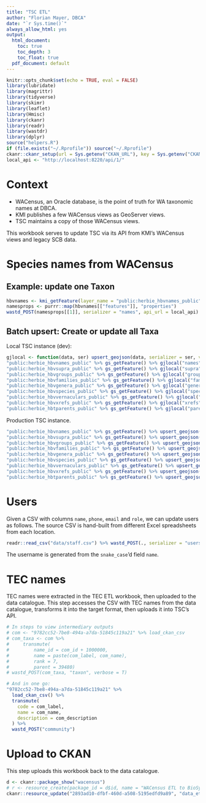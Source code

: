 ```yaml
---
title: "TSC ETL"
author: "Florian Mayer, DBCA"
date: "`r Sys.time()`"
always_allow_html: yes
output:
  html_document:
    toc: true
    toc_depth: 3
    toc_float: true
  pdf_document: default
---
```


```r
knitr::opts_chunk$set(echo = TRUE, eval = FALSE)
library(lubridate)
library(magrittr)
library(tidyverse)
library(skimr)
library(leaflet)
library(Hmisc)
library(ckanr)
library(readr)
library(wastdr)
library(dplyr)
source("helpers.R")
if (file.exists("~/.Rprofile")) source("~/.Rprofile")
ckanr::ckanr_setup(url = Sys.getenv("CKAN_URL"), key = Sys.getenv("CKAN_API_KEY"))
local_api <- "http://localhost:8220/api/1/"
```

# Context

* WACensus, an Oracle database, is the point of truth for WA taxonomic names at DBCA.
* KMI publishes a few WACensus views as GeoServer views.
* TSC maintains a copy of those WACensus views.

This workbook serves to update TSC via its API from KMI's WACensus views and legacy SCB data.

# Species names from WACensus

## Example: update one Taxon

```r
hbvnames <- kmi_getFeature(layer_name = "public:herbie_hbvnames_public")
namesprops <- purrr::map(hbvnames[["features"]], "properties")
wastd_POST(namesprops[[1]], serializer = "names", api_url = local_api)
```

## Batch upsert: Create or update all Taxa
Local TSC instance (dev):

```r
gjlocal <- function(data, ser) upsert_geojson(data, serializer = ser, verbose = T, api_url = local_api)
"public:herbie_hbvnames_public" %>% gs_getFeature() %>% gjlocal("names")
"public:herbie_hbvsupra_public" %>% gs_getFeature() %>% gjlocal("supra")
"public:herbie_hbvgroups_public" %>% gs_getFeature() %>% gjlocal("groups")
"public:herbie_hbvfamilies_public" %>% gs_getFeature() %>% gjlocal("families")
"public:herbie_hbvgenera_public" %>% gs_getFeature() %>% gjlocal("genera")
"public:herbie_hbvspecies_public" %>% gs_getFeature() %>% gjlocal("species")
"public:herbie_hbvvernaculars_public" %>% gs_getFeature() %>% gjlocal("vernaculars")
"public:herbie_hbvxrefs_public" %>% gs_getFeature() %>% gjlocal("xrefs")
"public:herbie_hbtparents_public" %>% gs_getFeature() %>% gjlocal("parents")
```

Production TSC instance.

```r
"public:herbie_hbvnames_public" %>% gs_getFeature() %>% upsert_geojson(serializer = "names")
"public:herbie_hbvsupra_public" %>% gs_getFeature() %>% upsert_geojson(serializer = "supra")
"public:herbie_hbvgroups_public" %>% gs_getFeature() %>% upsert_geojson(serializer = "groups")
"public:herbie_hbvfamilies_public" %>% gs_getFeature() %>% upsert_geojson(serializer = "families")
"public:herbie_hbvgenera_public" %>% gs_getFeature() %>% upsert_geojson(serializer = "genera")
"public:herbie_hbvspecies_public" %>% gs_getFeature() %>% upsert_geojson(serializer = "species")
"public:herbie_hbvvernaculars_public" %>% gs_getFeature() %>% upsert_geojson(serializer = "vernaculars")
"public:herbie_hbvxrefs_public" %>% gs_getFeature() %>% upsert_geojson(serializer = "xrefs")
"public:herbie_hbtparents_public" %>% gs_getFeature() %>% upsert_geojson(serializer = "parents")
```

# Users
Given a CSV with columns `name`, `phone`, `email` and `role`, we can update users as follows.
The source CSV is hand-built from different Excel spreadsheets from each location.

```r
readr::read_csv("data/staff.csv") %>% wastd_POST(., serializer = "users", verbose = TRUE)
```

The username is generated from the `snake_case`'d field `name`.

# TEC names
TEC names were extracted in the TEC ETL workbook, then uploaded to the data catalogue.
This step accesses the CSV with TEC names from the data catalogue, transforms it into the target
format, then uploads it into TSC's API.

```r
# In steps to view intermediary outputs
# com <- "9782cc52-7be8-494a-a7da-51845c119a21" %>% load_ckan_csv
# com_taxa <- com %>%
#     transmute(
#         name_id = com_id + 1000000,
#         name = paste(com_label, com_name),
#         rank = 7,
#         parent = 39480)
# wastd_POST(com_taxa, "taxon", verbose = T)

# And in one go:
"9782cc52-7be8-494a-a7da-51845c119a21" %>%
  load_ckan_csv() %>%
  transmute(
    code = com_label,
    name = com_name,
    description = com_description
  ) %>%
  wastd_POST("community")
```

# Upload to CKAN
This step uploads this workbook back to the data catalogue.

```r
d <- ckanr::package_show("wacensus")
# r <- resource_create(package_id = d$id, name = "WACensus ETL to BioSysTT", format = "HTML", upload = "data_etl_wacensus.html")
ckanr::resource_update("2893ad10-dfbf-460d-a508-5195edfd9a89", "data_etl_wacensus.html")
```

